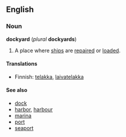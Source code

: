 ==English==
===Noun===
'''dockyard''' (''plural'' '''dockyards''')

#A place where [[ship]]s are [[repair]]ed or [[load]]ed.

====Translations====
{{top}}<!--languages from A to I go here-->
*Finnish: [[telakka]], [[laivatelakka]]
{{mid}}<!--languages from J to Z go here-->
{{bottom}}

====See also====
*[[dock]]
*[[harbor]], [[harbour]]
*[[marina]]
*[[port]]
*[[seaport]]